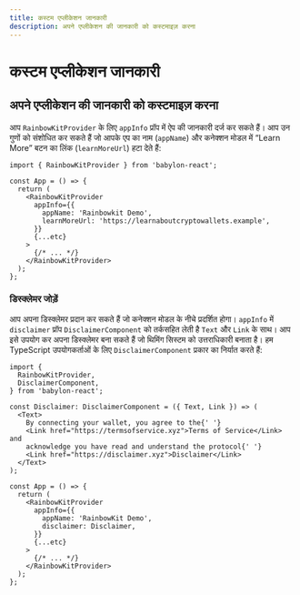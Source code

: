 ```yaml
---
title: कस्टम एप्लीकेशन जानकारी
description: अपने एप्लीकेशन की जानकारी को कस्टमाइज़ करना
---
```


# कस्टम एप्लीकेशन जानकारी

## अपने एप्लीकेशन की जानकारी को कस्टमाइज़ करना

आप `RainbowKitProvider` के लिए `appInfo` प्रॉप में ऐप की जानकारी दर्ज कर सकते हैं। आप उन गुणों को संशोधित कर सकते हैं जो आपके एप का नाम (`appName`) और कनेक्शन मोडल में “Learn More” बटन का लिंक (`learnMoreUrl`) हटा देते हैं:

```tsx
import { RainbowKitProvider } from 'babylon-react';

const App = () => {
  return (
    <RainbowKitProvider
      appInfo={{
        appName: 'Rainbowkit Demo',
        learnMoreUrl: 'https://learnaboutcryptowallets.example',
      }}
      {...etc}
    >
      {/* ... */}
    </RainbowKitProvider>
  );
};
```

### डिस्क्लेमर जोड़ें

आप अपना डिस्क्लेमर प्रदान कर सकते हैं जो कनेक्शन मोडल के नीचे प्रदर्शित होगा। `appInfo` में `disclaimer` प्रॉप `DisclaimerComponent` को तर्कसहित लेती है `Text` और `Link` के साथ। आप इसे उपयोग कर अपना डिस्क्लेमर बना सकते हैं जो थिमिंग सिस्टम को उत्तराधिकारी बनाता है। हम TypeScript उपयोगकर्ताओं के लिए `DisclaimerComponent` प्रकार का निर्यात करते हैं:

```tsx
import {
  RainbowKitProvider,
  DisclaimerComponent,
} from 'babylon-react';

const Disclaimer: DisclaimerComponent = ({ Text, Link }) => (
  <Text>
    By connecting your wallet, you agree to the{' '}
    <Link href="https://termsofservice.xyz">Terms of Service</Link> and
    acknowledge you have read and understand the protocol{' '}
    <Link href="https://disclaimer.xyz">Disclaimer</Link>
  </Text>
);

const App = () => {
  return (
    <RainbowKitProvider
      appInfo={{
        appName: 'RainbowKit Demo',
        disclaimer: Disclaimer,
      }}
      {...etc}
    >
      {/* ... */}
    </RainbowKitProvider>
  );
};
```
